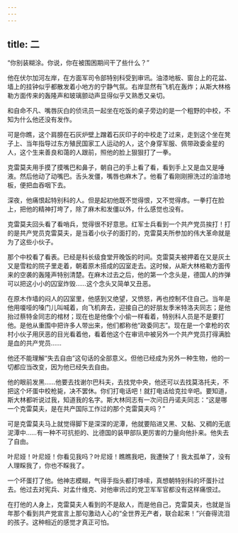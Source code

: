 ```yaml
---
---
---
```

title: 二
---



“你别装糊涂。你说，你在被围困期间干了些什么？”

他在伏尔加河左岸，在方面军司令部特别科受到审讯。油漆地板、窗台上的花盆、墙上的挂钟似乎都散发着小地方的宁静气氛。右岸显然有飞机在轰炸；从斯大林格勒方面传来的轰隆声和玻璃颤动声显得似乎又熟悉又亲切。

和自命不凡、嘴唇灰白的侦讯员一起坐在吃饭的桌子旁边的是一个粗野的中校，不知为什么他还没有发作。

可是你瞧，这个肩膀在石灰炉壁上蹭着石灰印子的中校走了过来，走到这个坐在凳子上、当年指导过东方殖民国家工人运动的人，这个身穿军服、佩带政委金星的人，这个生来善良和蔼的人跟前，照他的脸上狠狠打了一拳。

克雷莫夫用手摸了摸嘴巴和鼻子，朝自己的手上看了看，看到手上又是血又是唾液。然后他动了动嘴巴。舌头发僵，嘴唇也麻木了。他看了看刚刚擦洗过的油漆地板，便把血吞咽下去。

深夜，他痛恨起特别科的人。但是起初他既不觉得恨，又不觉得疼。一拳打在脸上，把他的精神打垮了，除了麻木和发僵以外，什么感觉也没有。

克雷莫夫回头看了看哨兵，觉得很不好意思。红军士兵看到一个共产党员挨打！打的是共产党员克雷莫夫，是当着小伙子的面打的，克雷莫夫所参加的伟大革命就是为了这些小伙子。

那个中校看了看表。已经是科长级食堂开晚饭的时间。克雷莫夫被押着在又是灰土又是雪粒的院子里走着，朝着原木搭成的囚室走去。这时候，从斯大林格勒方面传来的空袭的轰隆声特别清楚。在麻木过去之后，他的第一个念头是，德国人的炸弹可以把这小小的囚室炸毁……这个念头又简单又丑恶。

在原木作墙的闷人的囚室里，他感到又绝望，又愤怒，再也控制不住自己。当年是他用嗄哑的嗓门儿叫喊着，向飞机奔去，迎接自己的好朋友季米特洛夫同志；是他抬过蔡特金同志的棺材；现在也是他像个小偷一样看着，特别科人员是不是要打他。是他从重围中把许多人带出来，他们都称他“政委同志”。现在是一个拿枪的农村小伙子用厌恶的目光看着他，看着他这个在审讯中被另外一个共产党员打得满脸是血的共产党员……

他还不能理解“失去自由”这句话的全部意义。但他已经成为另外一种生物，他的一切都应当改变，因为他已经失去自由。

他的眼前发黑……他要去找谢尔巴科夫，去找党中央，他还可以去找莫洛托夫，不把这个坏蛋中校枪毙，决不罢休。你们打电话吧！就打电话给克拉辛吧。要知道，斯大林都听说过我，知道我的名字。斯大林同志有一次问日丹诺夫同志：“这是哪一个克雷莫夫，是在共产国际工作过的那个克雷莫夫吗？”

可是克雷莫夫马上就觉得脚下是深深的泥潭，他就要陷进又黑、又黏、又稠的无底泥潭中……有一种不可抗拒的、比德国的装甲部队更厉害的力量向他扑来。他失去了自由。

叶尼娅！叶尼娅！你看见我吗？叶尼娅！瞧瞧我吧，我遭殃了！我太孤单了，没有人理睬我了，你也不睬我了。

一个坏蛋打了他。他神志模糊，气得手指头都打哆嗦，真想朝特别科的坏蛋扑过去。他过去对宪兵、对孟什维克、对他审讯过的党卫军军官都没有这样痛恨过。

在打他的人身上，克雷莫夫人看到的不是敌人，而是他自己，克雷莫夫，也就是当年那个看到共产党宣言上那句激动人心的“全世界无产者，联合起来！”兴奋得流泪的孩子。这种相近的感觉才真正可怕。